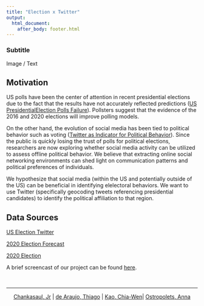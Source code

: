 ```yaml
---
title: "Election x Twitter"
output: 
  html_document:
    after_body: footer.html
---
```


### Subtitle

Image / Text


## Motivation

US polls have been the center of attention in recent presidential elections due to the fact that the results have not accurately reflected predictions ([US PresidentialElection Polls Failure](https://news.northeastern.edu/2020/11/04/the-polls-were-still-way-off-in-the-2020-election-even-after-accounting-for-2016s-errors/)). 
Pollsters suggest that the evidence of the 2016 and 2020 elections will improve polling models. 

On the other hand, the evolution of social media has been tied to political behavior such as voting ([Twitter as Indicator for Political Behavior](https://journals.plos.org/plosone/article?id=10.1371/journal.pone.0079449)). Since the public is quickly losing the trust of polls for political elections, researchers are now exploring whether social media activity can be utilized to assess offline political behavior. We believe that extracting online social networking environments can shed light on communication patterns and political preferences of individuals.

We hypothesize that social media (within the US and potentially outside of the US) can be beneficial in identifying elelectoral behaviors. We want to use Twitter (specifically geocoding tweets referencing presidential candidates) to identify the political affiliation to that region. 

## Data Sources

[US Election Twitter ](https://www.kaggle.com/manchunhui/us-election-2020-tweets)

[2020 Election Forecast](https://github.com/fivethirtyeight/data/tree/master/election-forecasts-2020)

[2020 Election](https://www.kaggle.com/unanimad/us-election-2020)

A brief screencast of our project can be found [here](link to screencast).

&nbsp;
<hr />
<p style="text-align: center;"><a href="">Chankasaul, Jr</a> | <a href="">de Araujo, Thiago</a> | <a href="">Kao, Chia-Wen</a>| <a href="">Ostropolets, Anna</a></p>

